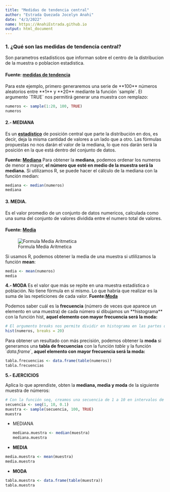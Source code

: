 ```yaml
---
title: "Medidas de tendencia central"
author: "Estrada Quezada Jocelyn Anahi"
date: "4/3/2022"
name: https://AnahiEstrada.github.io
output: html_document
---
```


### 1. ¿Qué son las medidas de tendencia central? {style="text-align: justify;"}

Son parametros estadisticos que informan sobre el centro de la distribucion de la muestra o poblacion estadistica.

#### Fuente: [medidas de tendencia](https://economipedia.com/definiciones/medidas-de-tendencia-central.html "medidas de tendencia")

Para este ejemplo, primero generaremos una serie de \*\*100\*\* números aleatorios entre \*\*1\*\* y \*\*20\*\* mediante la función \`sample\`. El argumento \`TRUE\` nos permitirá generar una muestra con remplazo:

```r
numeros <- sample(1:20, 100, TRUE)
numeros
```

#### **2.- MEDIANA**

Es un [**estadístico**](https://economipedia.com/definiciones/estadistico.html) de posición central que parte la distribución en dos, es decir, deja la misma cantidad de valores a un lado que a otro. Las fórmulas propuestas no nos darán el valor de la mediana, lo que nos darán será la posición en la que está dentro del conjunto de datos.

**Fuente: [Mediana](https://economipedia.com/definiciones/medidas-de-tendencia-central.html "Mediana")** Para obtener la **mediana**, podemos ordenar los numeros de menor a mayor, **el número que esté en medio de la muestra será la mediana.** Si utilizamos R, se puede hacer el cálculo de la mediana con la función median:

```r
mediana <- median(numeros)
mediana

```

#### 3. MEDIA.

Es el valor promedio de un conjunto de datos numericos, calculada como una suma del conjunto de valores dividida entre el numero total de valores.

#### Fuente: [Media](https://economipedia.com/definiciones/medidas-de-tendencia-central.html "Media")

![Formula Media Aritmetica](https://economipedia.com/wp-content/uploads/Formula-media-aritmetica-1.jpg)

Si usamos R, podemos obtener la media de una muestra si utlilizamos la función **mean**:

```r
media <- mean(numeros)
media

```

**4.- MODA** Es el valor que más se repite en una muestra estadística o población. No tiene fórmula en sí mismo. Lo que habría que realizar es la suma de las repeticiones de cada valor. **Fuente:[Moda](https://economipedia.com/definiciones/medidas-de-tendencia-central.html "Moda")**

Podemos saber cuál es la **frecuencia** (número de veces que aparece un elemento en una muestra) de cada número si dibujamos un \*\*histograma\*\* con la función hist, **aquel elemento con mayor frecuencia será la moda:**

```r
# El argumento breaks nos permite dividir en histograma en las partes que queramos
hist(numeros, breaks = 20)

```

Para obtener un resultado con más precisión, podemos obtener la **moda** si generamos una **tabla de frecuencias** con la función *table* y la función \`*data.frame*\`, **aquel elemento con mayor frecuencia será la moda:**

```r
tabla.frecuencias <- data.frame(table(numeros))
tabla.frecuencias

```

**5.- EJERCICIOS**

Aplica lo que aprendiste, obten la **mediana, media y moda** de la siguiente muestra de números:

```r
# Con la función seq, creamos una secuencia de 1 a 10 en intervalos de 0.1 en 0.1
secuencia <- seq(1, 10, 0.1)
muestra <- sample(secuencia, 100, TRUE)
muestra

```

-   MEDIANA

    ```r
    mediana.muestra <- median(muestra)
    mediana.muestra

    ```

-   **MEDIA**

```r
media.muestra <- mean(muestra)
media.muestra
```

-   **MODA**

```r
tabla.muestra <- data.frame(table(muestra))
tabla.muestra
```
